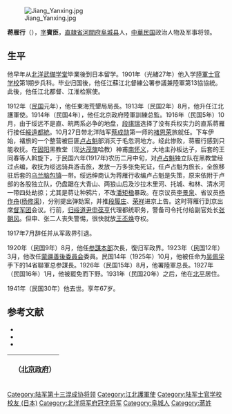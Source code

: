 [[File:Jiang_Yanxing.jpg|thumb]]

'''蒋雁行'''（{{bd|1875年||1941年|}}），[[表字|字]]'''賓臣'''，[[直隷省|直隷省]][[河間府|河間府]][[阜城县|阜城县]]人，[[中華民国|中華民国]]政治人物及军事将领。

==生平==
他早年从[[北洋武備学堂|北洋武備学堂]]毕業後到日本留学。1901年（光緒27年）他入学[[陸軍士官学校_(日本)|陸軍士官学校]]第1期步兵科。毕业归国後，他任江蘇江北督練公署参議兼陸軍第13協協統。此後，他任江北都督、江淮检察使。

1912年（[[民国紀元|民国]]元年），他任東海荒墾局局長。1913年（民国2年）8月，他升任江北護軍使。1914年（民国4年），他任北京政府陸軍訓練总監。1916年（民国5年）10月，由于绥远不是直、皖两系必争的地盘，[[段祺瑞|段祺瑞]]选择了没有兵权实力的直系蒋雁行接任[[綏遠都統|綏遠都統]]。10月27日带北洋陆军[[蔡成勳|蔡成勋]]第一师的[[褚恩荣|褚恩荣]]旅就任。下车伊始，褚旅的一个整营被巨匪[[卢占魁|卢占魁]]部消灭于毛忽洞地方。经此惨败，蒋雁行感到只能收抚。在[[固阳|固阳]]黑教堂（现[[达茂旗|达茂旗]]哈教）神甫[[南怀义|南怀义]]，大地主孙板达子，后套的王同春等人斡旋下，于民国六年(1917年)农历二月中旬，对[[卢占魁|卢占魁]]独立队在黑教堂经过点编，收抚为绥远骑兵游击旅，发放一万多张免死证，任卢占魁为旅长，全旅移驻后套的[[乌兰脑包|乌兰脑包镇]]一带。绥远绅商认为蒋雁行收编卢占魁是失策，原来依附于卢部的各股独立队，仍盘踞在大青山、两狼山后及沙拉木里河、托城、和林、清水河一带四处劫掠；尤其是蒋让种鸦片，不改[[潘矩楹|潘矩楹]]暴政。在京议员[[李景泉|李景泉]]、省议员[[杨作舟|杨作舟]]([[杨修渠|杨修渠]])，分别提出弹劾案，并推[[段履庄|段履庄]]、[[荣祥|荣祥]]进京上告。这时蒋雁行到京出席[[督军团|督军团]]会议。行前，[[歸綏道|归绥道尹]][[申葆亨|申葆亨]]代理都统职务，警备司令托付给副官处长[[张朝风|张朝风]]。但申、张二人丧失警惕，很快就放[[王丕焕|王丕焕]]夺权。

1917年7月辞任并从军政界引退。

1920年（民国9年）8月，他任[[参谋本部_(中华民国)|参謀本部]]次長，復归军政界。1923年（民国12年）3月，他改任[[蒙疆善後委員会|蒙疆善後委員会]]委員。民国14年（1925年）10月，他被任命为[[吴佩孚|吴佩孚]]手下的14省聯軍总参謀長。1926年（民国15年）8月，他署陸軍总長。1927年（民国16年）1月，他被罷免而下野。1931年（民国20年）之后，他在[[北京市|北平]]居住。

1941年（民国30年）他去世。享年67岁。

== 参考文献 ==
* <span style="font-size:90%;">{{Cite book<!--|和書-->|author = 来新夏等|title = 北洋軍閥史 下冊|year = 2000|publisher =  [[南開大学|南開大学]]出版社|isbn = 7-310-01517-7}}</span>
* <span style="font-size:90%;">{{Cite book<!--|和書-->|author = 徐友春主編|title = 民国人物大辞典 増訂版|year = 2007|publisher = 河北人民出版社|isbn = 978-7-202-03014-1}}</span>
* <span style="font-size:90%;">{{Cite book<!--|和書-->|author = 劉寿林等編|title = 民国職官年表|year = 1995|publisher = [[中華書局|中華書局]]|isbn = 7-101-01320-1}}</span>

{| class="wikitable" style="margin:0 auto"
|- 
!　{{CHN1912}}（[[中华民国北京政府|北京政府]]）
{{先代次代|[[綏遠省|綏遠]]都統|<small>1916年10月 - 1917年7月</small>|[[潘矩楹|潘矩楹]]|[[陳光遠|陳光遠]]}}
{{先代次代|陸軍总長（署理）|<small>1926年8月 - 1927年1月</small>|[[張景惠|張景惠]]|[[張景惠|張景惠]]}}
|}

{{绥远行政长官|北}}

{{DEFAULTSORT:Jiang蒋}}
[[Category:陆军第十三混成协将领|Category:陆军第十三混成协将领]]
[[Category:江北護軍使|Category:江北護軍使]]
[[Category:陆军士官学校校友_(日本)|Category:陆军士官学校校友 (日本)]]
[[Category:北洋将军府冠字将军|Category:北洋将军府冠字将军]]
[[Category:阜城人|Category:阜城人]]
[[Category:蔣姓|Category:蔣姓]]